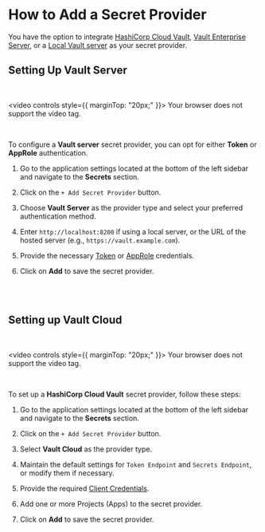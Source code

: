 # How to Add a Secret Provider

You have the option to integrate [HashiCorp Cloud Vault](https://developer.hashicorp.com/hcp), [Vault Enterprise Server](https://developer.hashicorp.com/vault/docs/enterprise), or a [Local Vault server](https://developer.hashicorp.com/vault/docs/install) as your secret provider.

## Setting Up Vault Server

<br />

<video controls style={{ marginTop: "20px;" }}>
  <source
    src="/screenrecordings/vault/add-a-secret-provider.mp4"
    type="video/mp4"
  />
  Your browser does not support the video tag.
</video>

<br />

To configure a **Vault server** secret provider, you can opt for either **Token** or **AppRole** authentication.

1. Go to the application settings located at the bottom of the left sidebar and navigate to the **Secrets** section.

2. Click on the `+ Add Secret Provider` button.

3. Choose **Vault Server** as the provider type and select your preferred authentication method.

4. Enter `http://localhost:8200` if using a local server, or the URL of the hosted server (e.g., `https://vault.example.com`).

5. Provide the necessary [Token](https://developer.hashicorp.com/vault/docs/commands/token) or [AppRole](https://developer.hashicorp.com/vault/tutorials/auth-methods/approle) credentials.

6. Click on **Add** to save the secret provider.

<br />
<br />

## Setting up Vault Cloud

<br />

<video controls style={{ marginTop: "20px;" }}>
  <source
    src="/screenrecordings/vault/add-cloud-secret-provider.mp4"
    type="video/mp4"
  />
  Your browser does not support the video tag.
</video>

<br />

To set up a **HashiCorp Cloud Vault** secret provider, follow these steps:

1. Go to the application settings located at the bottom of the left sidebar and navigate to the **Secrets** section.

2. Click on the `+ Add Secret Provider` button.

3. Select **Vault Cloud** as the provider type.

4. Maintain the default settings for `Token Endpoint` and `Secrets Endpoint`, or modify them if necessary.

5. Provide the required [Client Credentials](https://developer.hashicorp.com/hcp/docs/hcp/admin/iam/service-principals).

6. Add one or more Projects (Apps) to the secret provider.

7. Click on **Add** to save the secret provider.
